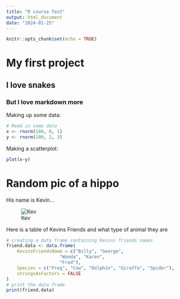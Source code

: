 ```yaml
---
title: "R course Test"
output: html_document
date: "2024-01-25"
---
```


```r
knitr::opts_chunk$set(echo = TRUE)
```

# My first project
## I love snakes
### But I love markdown more


Making up some data:

```r
# Read in some data
x <- rnorm(100, 0, 1)
y <- rnorm(100, 2, 3)

```   



Making a scatterplot:
```r

plot(x~y)

```


# Random pic of a hippo
His name is Kevin...

![Kev](download.jpg)


Here is a table of Kevins Friends and what type of animal they are

```r


# creating a data frame containing Kevins friends names
friend.data <- data.frame(
    KevinsFriendsName = c("Billy", "George", 
                    "Wanda", "Karen", 
                    "Fred"),
    Species = c("Frog", "Cow", "Dolphin", "Giraffe", "Spider"),
    stringsAsFactors = FALSE
)
# print the data frame
print(friend.data)

```



